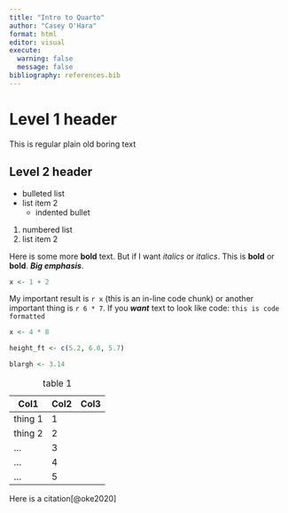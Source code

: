 ```yaml
---
title: "Intro to Quarto"
author: "Casey O'Hara"
format: html
editor: visual
execute: 
  warning: false
  message: false
bibliography: references.bib
---
```


# Level 1 header

This is regular plain old boring text

## Level 2 header

-   bulleted list
-   list item 2
    -   indented bullet

1.  numbered list
2.  list item 2

Here is some more **bold** text. But if I want *italics* or *italics*. This is **bold** or **bold**. ***Big emphasis***.

```r
x <- 1 + 2
```

My important result is `r x` (this is an in-line code chunk) or another important thing is `r 6 * 7`. If you ***want*** text to look like code: `this is code formatted`

```r
x <- 4 * 8

height_ft <- c(5.2, 6.0, 5.7)

blargh <- 3.14
```

| Col1    | Col2 | Col3 |
|---------|------|------|
| thing 1 | 1    |      |
| thing 2 | 2    |      |
| ...     | 3    |      |
| ...     | 4    |      |
| ...     | 5    |      |

: table 1

Here is a citation[@oke2020]
